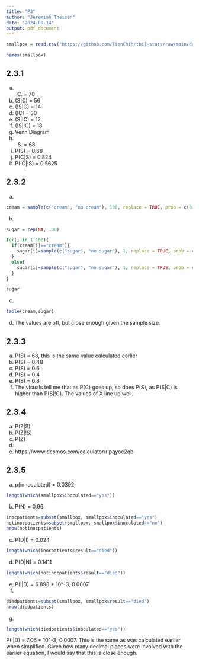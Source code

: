```yaml
---
title: "P3"
author: "Jeremiah Theisen"
date: "2024-09-14"
output: pdf_document
---
```

```r
smallpox = read.csv("https://github.com/TienChih/tbil-stats/raw/main/data/smallpox.csv")

names(smallpox) 
```

## 2.3.1  
a. (C) = 70
b. (S|C) = 56
c. (!S|C) = 14
d. (!C) = 30
e. (S|!C) = 12
f. (!S|!C) = 18
g. Venn Diagram 
h. (S) = 68
i. P(S) = 0.68
j. P(C|S) = 0.824
k. P(!C|!S) = 0.5625

## 2.3.2
a. 
```r
cream = sample(c("cream", "no cream"), 100, replace = TRUE, prob = c(0.7, 0.3))
```
b. 
```r
sugar = rep(NA, 100)

for(i in 1:100){
  if(cream[i]=="cream"){
    sugar[i]=sample(c("sugar", "no sugar"), 1, replace = TRUE, prob = c(0.8, 0.2))
  }
  else{
    sugar[i]=sample(c("sugar", "no sugar"), 1, replace = TRUE, prob = c(0.4, 0.6))
  }
}

sugar
```
c. 
```r
table(cream,sugar)
```

d. The values are off, but close enough given the sample size.

## 2.3.3  
a. P(S) = 68, this is the same value calculated earlier
b. P(S) = 0.48
c. P(S) = 0.6
d. P(S)  = 0.4
e. P(S) = 0.8
f. The visuals tell me that as P(C) goes up, so does P(S), as P(S|C) is higher than P(S|!C). The values of X line up well.

## 2.3.4  
a. P(Z|S)
b. P(Z|!S)
c. P(Z)
d. 
e. 
https://www.desmos.com/calculator/rlpqyoc2qb


## 2.3.5 
a. p(innoculated) = 0.0392
```r
length(which(smallpox$inoculated=="yes"))
```
b. P(N) = 0.96
```r
inocpatients=subset(smallpox, smallpox$inoculated=="yes")
notinocpatients=subset(smallpox, smallpox$inoculated=="no")
nrow(notinocpatients)
```
c. P(D|I) = 0.024
```r
length(which(inocpatients$result=="died"))
```
d. P(D|N) = 0.1411
```r
length(which(notinocpatients$result=="died"))
```
e. P(I|D) = 6.898 * 10^-3, 0.0007
f. 
```r
diedpatients=subset(smallpox, smallpox$result=="died")
nrow(diedpatients)
```
g. 
```r
length(which(diedpatients$inoculated=="yes"))
``` 

P(I|D) = 7.06 * 10^-3; 0.0007. This is the same as was calculated earlier when simplified. Given how many decimal places were involved with the earlier equation, I would say that this is close enough.